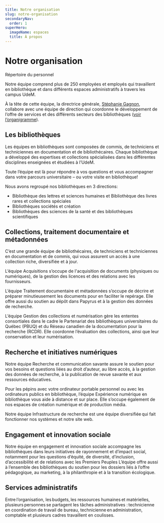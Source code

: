 ```yaml
---
title: Notre organisation
slug: notre-organisation
secondaryNav:
  order: 1
superHero:
  imageName: espaces
  title: À propos
---
```


# Notre organisation

<p><Link to="/nous-joindre/notre-equipe" Icon>Répertoire du personnel</Link></p>

Notre équipe comprend plus de 250 employées et employés qui travaillent en bibliothèque et dans différents espaces administratifs à travers les campus UdeM.  

À la tête de cette équipe, la directrice générale, [Stéphanie Gagnon](stephanie-gagnon), collabore avec une équipe de direction qui coordonne le développement de l’offre de services et des différents secteurs des bibliothèques ([voir l’organigramme](/a-propos/organigramme-bibliotheques-udem.pdf)). 

## Les bibliothèques

Les équipes en bibliothèques sont composées de commis, de techniciens et techniciennes en documentation et de bibliothécaires. Chaque bibliothèque a développé des expertises et collections spécialisées dans les différentes disciplines enseignées et étudiées à l’UdeM.  

Toute l’équipe est là pour répondre à vos questions et vous accompagner dans votre parcours universitaire – ou votre visite en bibliothèque! 

Nous avons regroupé nos bibliothèques en 3 directions: 

- Bibliothèque des lettres et sciences humaines et Bibliothèque des livres rares et collections spéciales
- Bibliothèques sociétés et création
- Bibliothèques des sciences de la santé et des bibliothèques scientifiques

## Collections, traitement documentaire et métadonnées

C’est une grande équipe de bibliothécaires, de techniciens et techniciennes en documentation et de commis, qui vous assurent un accès à une collection riche, diversifiée et à jour.  

L’équipe Acquisitions s’occupe de l'acquisition de documents (physiques ou numériques), de la gestion des licences et des relations avec les fournisseurs.  

L’équipe Traitement documentaire et métadonnées s’occupe de décrire et préparer minutieusement les documents pour en faciliter le repérage. Elle offre aussi du soutien au dépôt dans Papyrus et à la gestion des données de recherche. 

L’équipe Gestion des collections et numérisation gère les ententes consortiales dans le cadre le Partenariat des bibliothèques universitaires du Québec (PBUQ) et du Réseau canadien de la documentation pour la recherche (RCDR). Elle coordonne l’évaluation des collections, ainsi que leur conservation et leur numérisation. 

## Recherche et initiatives numériques

Notre équipe Recherche et communication savante assure le soutien pour vos besoins et questions liées au droit d’auteur, au libre accès, à la gestion des données de recherche, à la publication de revue savante et aux ressources éducatives.

Pour les pépins avec votre ordinateur portable personnel ou avec les ordinateurs publics en bibliothèque, l’équipe Expérience numérique en bibliothèque vous aide à distance et sur place. Elle s’occupe également de nos espaces de création numérique et de production média. 

Notre équipe Infrastructure de recherche est une équipe diversifiée qui fait fonctionner nos systèmes et notre site web.

## Engagement et innovation sociale

Notre équipe en engagement et innovation sociale accompagne les bibliothèques dans leurs initiatives de rayonnement et d’impact social, notamment pour les questions d’équité, de diversité, d’inclusion, d’accessibilité et de relations avec les Premiers Peuples L’équipe offre aussi à l’ensemble des bibliothèques du soutien pour les dossiers liés à l’offre pédagogique, au marketing, à la philanthropie et à la transition écologique. 

## Services administratifs

Entre l’organisation, les budgets, les ressources humaines et matérielles, plusieurs personnes se partagent les tâches administratives : technicienne en coordination de travail de bureau, technicienne en administration, comptable et plusieurs cadres travaillent en coulisses.    

